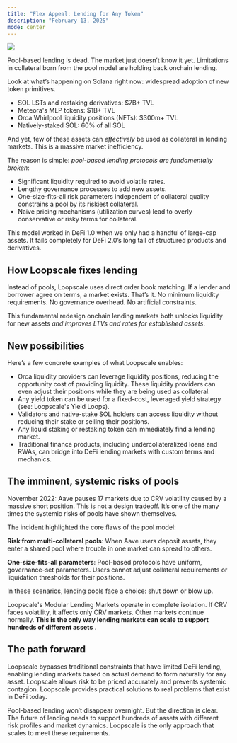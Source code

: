```yaml
---
title: "Flex Appeal: Lending for Any Token"
description: "February 13, 2025"
mode: center
---
```


![](/static/assets/images/flex-appeal.png)

Pool-based lending is dead. The market just doesn’t know it yet. Limitations in collateral born from the pool model are holding back onchain lending.

Look at what’s happening on Solana right now: widespread adoption of new token primitives.

- SOL LSTs and restaking derivatives: $7B+ TVL
- Meteora's MLP tokens: $1B+ TVL
- Orca Whirlpool liquidity positions (NFTs): $300m+ TVL
- Natively-staked SOL: 60% of all SOL

And yet, few of these assets can _effectively_ be used as collateral in lending markets. This is a massive market inefficiency.

The reason is simple: _pool-based lending protocols are fundamentally broken_:

- Significant liquidity required to avoid volatile rates.
- Lengthy governance processes to add new assets.
- One-size-fits-all risk parameters independent of collateral quality constrains a pool by its riskiest collateral.
- Naive pricing mechanisms (utilization curves) lead to overly conservative or risky terms for collateral.

This model worked in DeFi 1.0 when we only had a handful of large-cap assets. It fails completely for DeFi 2.0’s long tail of structured products and derivatives.

## How Loopscale fixes lending
Instead of pools, Loopscale uses direct order book matching. If a lender and borrower agree on terms, a market exists. That’s it. No minimum liquidity requirements. No governance overhead. No artificial constraints.

This fundamental redesign onchain lending markets both unlocks liquidity for new assets _and improves LTVs and rates for established assets_.

## New possibilities
Here’s a few concrete examples of what Loopscale enables:

- Orca liquidity providers can leverage liquidity positions, reducing the opportunity cost of providing liquidity. These liquidity providers can even adjust their positions while they are being used as collateral.
- Any yield token can be used for a fixed-cost, leveraged yield strategy (see: Loopscale's Yield Loops).
- Validators and native-stake SOL holders can access liquidity without reducing their stake or selling their positions.
- Any liquid staking or restaking token can immediately find a lending market.
- Traditional finance products, including undercollateralized loans and RWAs, can bridge into DeFi lending markets with custom terms and mechanics.

## The imminent, systemic risks of pools
November 2022: Aave pauses 17 markets due to CRV volatility caused by a massive short position. This is not a design tradeoff. It’s one of the many times the systemic risks of pools have shown themselves.

The incident highlighted the core flaws of the pool model:

**Risk from multi-collateral pools**: When Aave users deposit assets, they enter a shared pool where trouble in one market can spread to others.

**One-size-fits-all parameters**: Pool-based protocols have uniform, governance-set parameters. Users cannot adjust collateral requirements or liquidation thresholds for their positions.

In these scenarios, lending pools face a choice: shut down or blow up.

Loopscale's Modular Lending Markets operate in complete isolation. If CRV faces volatility, it affects only CRV markets. Other markets continue normally. **This is the only way lending markets can scale to support hundreds of different assets**
.
## The path forward
Loopscale bypasses traditional constraints that have limited DeFi lending, enabling lending markets based on actual demand to form naturally for any asset. Loopscale allows risk to be priced accurately and prevents systemic contagion. Loopscale provides practical solutions to real problems that exist in DeFi today.

Pool-based lending won’t disappear overnight. But the direction is clear. The future of lending needs to support hundreds of assets with different risk profiles and market dynamics. Loopscale is the only approach that scales to meet these requirements.